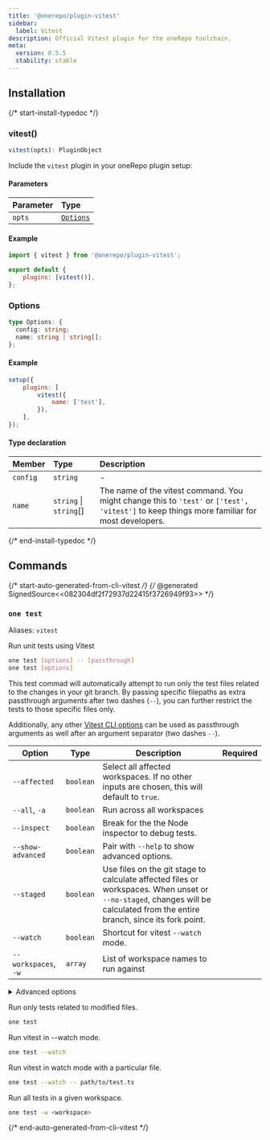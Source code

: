 ```yaml
---
title: '@onerepo/plugin-vitest'
sidebar:
  label: Vitest
description: Official Vitest plugin for the oneRepo toolchain.
meta:
  version: 0.5.5
  stability: stable
---
```



## Installation

<NpmToYarn script="npm install --save-dev @onerepo/plugin-vitest" />

{/* start-install-typedoc */}

### vitest()

```ts
vitest(opts): PluginObject
```

Include the `vitest` plugin in your oneRepo plugin setup:

#### Parameters

| Parameter | Type                  |
| :-------- | :-------------------- |
| `opts`    | [`Options`](#options) |

#### Example

```js title="onerepo.config.ts" {1,4}
import { vitest } from '@onerepo/plugin-vitest';

export default {
	plugins: [vitest()],
};
```

### Options

```ts
type Options: {
  config: string;
  name: string | string[];
};
```

#### Example

```js
setup({
	plugins: [
		vitest({
			name: ['test'],
		}),
	],
});
```

#### Type declaration

| Member   | Type                   | Description                                                                                                                                 |
| :------- | :--------------------- | :------------------------------------------------------------------------------------------------------------------------------------------ |
| `config` | `string`               | -                                                                                                                                           |
| `name`   | `string` \| `string`[] | The name of the vitest command. You might change this to `'test'` or `['test', 'vitest']` to keep things more familiar for most developers. |

{/* end-install-typedoc */}

## Commands

{/* start-auto-generated-from-cli-vitest */}
{/* @generated SignedSource<<082304df2f72937d22415f3726949f93>> */}

### `one test`

Aliases: `vitest`

Run unit tests using Vitest

```sh
one test [options] -- [passthrough]
one test [options]
```

This test commad will automatically attempt to run only the test files related to the changes in your git branch. By passing specific filepaths as extra passthrough arguments after two dashes (`--`), you can further restrict the tests to those specific files only.

Additionally, any other [Vitest CLI options](https://jest.dev/guide/cli.html) can be used as passthrough arguments as well after an argument separator (two dashes `--`).

| Option               | Type      | Description                                                                                                                                                                 | Required |
| -------------------- | --------- | --------------------------------------------------------------------------------------------------------------------------------------------------------------------------- | -------- |
| `--affected`         | `boolean` | Select all affected workspaces. If no other inputs are chosen, this will default to `true`.                                                                                 |          |
| `--all`, `-a`        | `boolean` | Run across all workspaces                                                                                                                                                   |          |
| `--inspect`          | `boolean` | Break for the the Node inspector to debug tests.                                                                                                                            |          |
| `--show-advanced`    | `boolean` | Pair with `--help` to show advanced options.                                                                                                                                |          |
| `--staged`           | `boolean` | Use files on the git stage to calculate affected files or workspaces. When unset or `--no-staged`, changes will be calculated from the entire branch, since its fork point. |          |
| `--watch`            | `boolean` | Shortcut for vitest `--watch` mode.                                                                                                                                         |          |
| `--workspaces`, `-w` | `array`   | List of workspace names to run against                                                                                                                                      |          |

<details>

<summary>Advanced options</summary>

| Option          | Type                                      | Description                                                | Required |
| --------------- | ----------------------------------------- | ---------------------------------------------------------- | -------- |
| `--config`      | `string`, default: `"./vitest.config.ts"` | Path to the vitest.config file, relative to the repo root. |          |
| `--from-ref`    | `string`                                  | Git ref to start looking for affected files or workspaces  |          |
| `--through-ref` | `string`                                  | Git ref to start looking for affected files or workspaces  |          |

</details>

Run only tests related to modified files.

```sh
one test
```

Run vitest in --watch mode.

```sh
one test --watch
```

Run vitest in watch mode with a particular file.

```sh
one test --watch -- path/to/test.ts
```

Run all tests in a given workspace.

```sh
one test -w <workspace>
```

{/* end-auto-generated-from-cli-vitest */}
